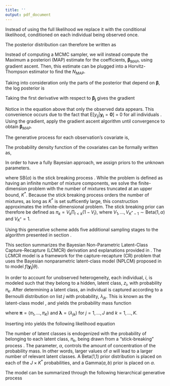 ```yaml
---
title: ''
output: pdf_document
---
```


<!-- %%%%%%%%%%%%%%%%%%%%%%%%%%%%%%%%%%%%%%%%%%%%%%%%%%%%%%%%%%%% -->
<!-- %%%%%%%%%%%%%%%%%%%%%%%%% Appendix A %%%%%%%%%%%%%%%%%%%%%%%%% -->
<!-- %%%%%%%%%%%%%%%%%%%%%%%%%%%%%%%%%%%%%%%%%%%%%%%%%%%%%%%%%%%% -->

\section{Appendix A: Conditional Maximum Likelihood Estimation}

\label{Sec:conditionalmaximumlike}

Instead of using the full likelihood we replace it with the conditional likelihood, conditioned on each individual being observed once. 

\begin{align}
\nonumber p(\mathcal{Y}|N,\boldsymbol{\beta},\mathcal{X}_{obs},\mathcal{X}_{mis};\boldsymbol{y}\ne \boldsymbol{0}) = & \frac{p(\mathcal{Y}|N,\boldsymbol{\beta},\mathcal{X}_{obs},\mathcal{X}_{mis})}{P(\boldsymbol{y}\ne \boldsymbol{0})} \\
= & \prod_{i=1}^N \frac{\prod_{j=1}^J \lambda_{ij}^{y_{ij}}(1-\lambda_{ij})^{1-y_{ij}}}{1-\prod_{j=1}^J(1-\lambda_{ij})}
\end{align}

The posterior distribution can therefore be written as

\begin{align}
\label{eqn:condposteriorderivevalues}
\nonumber p(N,\boldsymbol{\beta},\mathcal{X}_{mis}|\mathcal{Y},\mathcal{X}_{obs}) \propto &  \left[\prod_{i=1}^N \frac{\prod_{j=1}^J \lambda_{ij}^{y_{ij}}(1-\lambda_{ij})^{1-y_{ij}}}{1-\prod_{j=1}^J(1-\lambda_{ij})} \right] \times \left[ \prod_{i=1}^N \boldsymbol{g}(\boldsymbol{\theta_h}) \right] \times  \left[\frac{1}{N}\right] \\
\times & \left[ \prod_{j=1}^J \left(\frac{1}{2\pi}\right)^{H/2}|B|^{-1/2}e^{-\frac{1}{2}(\boldsymbol{b}-\boldsymbol{\beta_j})^T\boldsymbol{B}^{-1}(\boldsymbol{b}-\boldsymbol{\beta_j})}\right].
\end{align}

Instead of computing a MCMC sampler, we will instead compute the Maximum a posteriori (MAP) estimate for the coefficients, $\boldsymbol{\beta}_{MAP}$, using gradient ascent.  Then, this estimate can be plugged into a Horvitz-Thompson estimator to find the $N_{MAP}$.

Taking into consideration only the parts of the posterior that depend on $\boldsymbol{\beta}$, the log posterior is
\begin{align}
\nonumber \ln p(N,\boldsymbol{\beta},\mathcal{X}_{mis}|\mathcal{Y},\mathcal{X}_{obs}) \propto & -\frac{1}{2}\sum_{j=1}^J (b-\boldsymbol{\beta_j})^T B^{-1}(b-\boldsymbol{\beta_j}) \\
\nonumber + & \sum_{i=1}^N \sum_{j=1}^J y_{ij}\ln(\lambda_{ij}) + (1-y_{ij})\ln(1-\lambda_{ij}) \\ 
+  & \ln(1-\prod_{j=1}^J(1-\lambda_{ij}))
\end{align}

Taking the first derivative with respect to $\boldsymbol{\beta_j}$ gives the gradient

\begin{align}
\frac{\Delta \ln p(N,\boldsymbol{\beta},\mathcal{X}_{mis}|\mathcal{Y},\mathcal{X}_{obs})}{\Delta \boldsymbol{\beta_j}} = & \hspace{1px} B^{-1}(b-\boldsymbol{\beta_j}) + \sum_{i=1}^n \left(y_{ij}-\lambda_{ij}+\frac{\lambda_{ij}\prod_{j=1}^J(1-\lambda_{ij})}{1-\prod_{j=1}^J(1-\lambda_{ij})} \right)\boldsymbol{x_i}^T.
\end{align}

Notice in the equation above that only the observed data appears.  This convenience occurs due to the fact that E[$y_{ij}|\boldsymbol{y_i}= \boldsymbol{0}$] = 0 for all individuals \citep{alho_logistic_1990}.  Using the gradient, apply the gradient ascent algorithm until convergence to obtain $\boldsymbol{\beta}_{MAP}$.  

<!-- %%%%%%%%%%%%%%%%%%%%%%%%%%%%%%%%%%%%%%%%%%%%%%%%%%%%%%%%%%%% -->
<!-- %%%%%%%%%%%%%%%%%%%%%%%%% Appendix B %%%%%%%%%%%%%%%%%%%%%%%%% -->
<!-- %%%%%%%%%%%%%%%%%%%%%%%%%%%%%%%%%%%%%%%%%%%%%%%%%%%%%%%%%%%% -->

\section{Appendix B: Dirichlet Process of Mixture Normals}
\label{DPnormalmix}

The generative process for each observation's covariate is,

\begin{align}
\boldsymbol{x_i}|z_i \stackrel{ind}{\sim} & \text{ MVNormal}(\boldsymbol{\mu_k},\boldsymbol{\Sigma_k}) \hspace{5px} \text{for } i=1,...,N\\
z_i \stackrel{iid}{\sim} & \text{ Discrete}(\{1,2,...\},(\pi_1,\pi_2,...)) \hspace{5px} \text{for } i=1,...,N.
\end{align}

The probability density function of the covariates can be formally written as,

\begin{equation}
g(\boldsymbol{x}|\boldsymbol{\mu},\boldsymbol{\Sigma}) = \prod_{i=1}^N \prod_{k=1}^\infty \pi_k \text{ MVNormal}(\boldsymbol{x_i}|\boldsymbol{\mu_k},\boldsymbol{\Sigma_k})
\end{equation}

In order to have a fully Bayesian approach, we assign priors to the unknown parameters.

\begin{align}
\boldsymbol{\Sigma_k} \sim & \text{InvWishart}(\nu_{0},\boldsymbol{\Lambda_{0}^{-1}}) \\
\boldsymbol{\mu_k}|\boldsymbol{\Sigma_k} \sim & \text{ MVNormal}(\boldsymbol{\mu_{0}},\boldsymbol{\Sigma_k}/\kappa_{0}) \\
(\pi_1,\pi_2,...) \sim & SB(\alpha) \\
\alpha \sim & \text{ Gamma}(a_{\alpha},b_{\beta}),
\end{align}

where SB($\alpha$) is the stick breaking process \citep{dunson_nonparametric_2009}. While the problem is defined as having an infinite number of mixture components, we solve the finite-dimension problem with the number of mixtures truncated at an upper bound, $K^*$.  Because the stick breaking process orders the number of mixtures, as long as $K^*$ is set sufficently large, this construction approximates the infinite-dimensional problem.    The stick breaking prior can therefore be defined as $\pi_k = V_k \prod_{l<k}(1-V_l)$, where $V_1, ..., V_{K^*-1} \sim \text{Beta}(1,\alpha)$ and $V_{K^*}=1$.  

Using this generative scheme adds five additional sampling stages to the algorithm presented in section \ref{sec:CRwithCovariates}.

\begin{list}{}{}

\item[1)] Sample $z_i$ for $i=1,...,N$. The latent class label takes integer values from $1,...,K^*$.  To compute the probability of each latent class label for each $i$,

\begin{equation}
P(z_i=k) = \frac{\pi_k \text{ MVNormal}(\boldsymbol{x_i}|\boldsymbol{\mu_k},\boldsymbol{\Sigma_k})}{\sum_{l=1}^{K^*}\pi_l \text{ MVNormal}(\boldsymbol{x_i}|\boldsymbol{\mu_l},\boldsymbol{\Sigma_l})}.
\end{equation}

\item[2)] Sample $\boldsymbol{\Sigma_k}$ for $k=1,...,K^*$. Define $N_k=\sum_{i=1}1_{z_i=k}$ which is a count of the number of individuals in the population belonging to latent class, $k$.  Also, define the sufficient statistics, $\boldsymbol{\bar{x}_k}=\frac{1}{N_k}\sum_{i=1}^{N_k}\boldsymbol{x_{ik}}$ and $\boldsymbol{S_k} = \sum_{i=1}^{N_k}(\boldsymbol{x_{ik}}-\boldsymbol{\bar{x}_k})(\boldsymbol{x_{ik}}-\boldsymbol{\bar{x}_k})^T$.  Then,

\begin{equation}
\boldsymbol{\Sigma_k} \sim \text{InvWishart}(\nu_{N_k},\boldsymbol{\Lambda_{N_k}^{-1}}),
\end{equation}

where $\nu_{N_k} = \nu_{0}+N_k$ and $\boldsymbol{\Lambda_{N_k}}=\boldsymbol{\Lambda_{0}}+\boldsymbol{S_k}+\frac{\kappa_{0}N_k}{\kappa_{0}+N_k}(\boldsymbol{\bar{x}_k}-\boldsymbol{\mu_{0}})(\boldsymbol{\bar{x}_k}-\boldsymbol{\mu_{0}})^T$.

\item[3)] Sample $\boldsymbol{\mu_k|\Sigma_k}$ for $k=1,...,K^*$.  Using the same defined terms in the previous step,

\begin{equation}
\boldsymbol{\mu_k}|\boldsymbol{\Sigma_k} \sim \text{MVNormal}(\boldsymbol{\mu_{N_k}},\boldsymbol{\Sigma_k}/\kappa_{N_k} ),
\end{equation}

where $\boldsymbol{\mu_{N_k}}=\frac{\kappa_{0}}{\kappa_{0}+N_k}\boldsymbol{\mu_{0}} + \frac{N_k}{\kappa_{0}+N_k}\boldsymbol{\bar{x}_k} $ and $\kappa_{N_k}=\kappa_{0}+N_k$.

\item[4)] Sample $(\pi_1,\pi_2,...,\pi_{K^*})$ for $k=1,...,K^*$.  Begin by drawing a sample from each of the stochastic components,

\begin{equation}
 V_k \sim \text{ Beta}\left(1+N_k, \alpha+\sum_{l=k+1}^K N_l\right) \hspace{5px} \text{for } k=1,...,K^*-1.
\end{equation}

Set $V_{K*}=1$.  Then, $\pi_k = V_k\prod_{l<k}(1-V_l)$ for all $k=1,...,K^*$.

\item[5)] Sample $\alpha$.

\begin{equation}
  \alpha \sim \text{ Gamma}\left(a_\alpha + K^* -1, b_\alpha - \ln(\pi_{K^*}) \right).
\end{equation}

\end{list}

<!-- %%%%%%%%%%%%%%%%%%%%%%%%%%%%%%%%%%%%%%%%%%%%%%%%%%%%%%%%%%%% -->
<!-- %%%%%%%%%%%%%%%%%%%%%%%%% Appendix C %%%%%%%%%%%%%%%%%%%%%%%%% -->
<!-- %%%%%%%%%%%%%%%%%%%%%%%%%%%%%%%%%%%%%%%%%%%%%%%%%%%%%%%%%%%% -->

\section{Appendix C: LCMCR Model}
\label{LCMCRmodel}

This section summarizes the Bayesian Non-Parametric Latent-Class Capture-Recapture (LCMCR) derivation and explanations provided in \cite{manriquevallier_bayesian_2016}.
The LCMCR model is a framework for the capture-recapture (CR) problem that uses the Bayesian nonparametric latent-class model (NPLCM) proposed in \cite{dunson_nonparametric_2009} to model $f(\boldsymbol{y_i}|\theta)$.

In order to account for unobserved heterogeneity, each individual, $i$, is modeled such that they belong to a hidden, latent class, $z_i$, with probability $\pi_k$.  After determining a latent class, an individual is captured according to a Bernoulli distribution on list $j$ with probability, $\lambda_{jk}$. This is known as the latent-class model \citep{goodman_exploratory_1974}, and yields the probability mass function

\begin{equation}
\label{eqn:bernmix}
f(\boldsymbol{y_i}|\boldsymbol{\lambda,\pi}) = \sum_{k=1}^K \pi_k \prod_{j=1}^J \lambda_{jk}^{y_{ij}}(1-\lambda_{jk})^{1-y_{ij}},
\end{equation}

where $\boldsymbol{\pi}=(\pi_1,...,\pi_K)$ and $\boldsymbol{\lambda} = (\lambda_{jk})$ for $j=1,...,J$ and $k=1,...,K$.

Inserting \autoref{eqn:bernmix} into \autoref{eqn:jointlikelihoodequation1} yields the following likelihood equation

\begin{equation}
\label{eqn:LCMCRlikelihood}
p(\mathcal{Y}|\boldsymbol{\lambda},\boldsymbol{\pi},N)={N\choose n} \left[ \sum_{k=1}^K \pi_k \prod_{j=1}^J (1-\lambda_{jk}) \right]^{N-n} \times \prod_{i=1}^n \sum_{k=1}^K \pi_k \prod_{j=1}^J \lambda_{jk}^{y_{ij}}(1-\lambda_{jk})^{1-y_{ij}}.
\end{equation}

The number of latent classes is endogenized with the probability of belonging to each latent class, $\pi_k$, being drawn from a "stick-breaking" process \citep{sethuraman_constructive_1991}.  The parameter, $\alpha$, controls the amount of concentration of the probability mass.  In other words, larger values of $\alpha$ will lead to a larger number of relevant latent classes.  A Beta(1,1) prior distribution is placed on each of the $J \times K^*$ probabilities, and a Gamma($a,b$) prior is placed on $\alpha$.

The model can be summarized through the following hierarchical generative process

\begin{align} 
\nonumber y_{ij}|z_i & \sim \text{Bernoulli}(\lambda_{jz}) \hspace{10px} \text{for } j=1,...,J \text{ and } i=1,...,N\\  \nonumber
z_i & \sim \text{Discrete}(\{1,2,...\},(\pi_1,\pi_2,...)) \hspace{10px} \text{for } i=1,...,N \\ \nonumber
\lambda_{jk} & \sim \text{Beta}(1,1) \hspace{10px} \text{for } j=1,...,J \text{ and } k=1,2,... \\ \nonumber
(\pi_1,\pi_2,...) & \sim \text{SB}(\alpha) \\ 
\alpha & \sim \text{Gamma}(a,b).
\end{align}